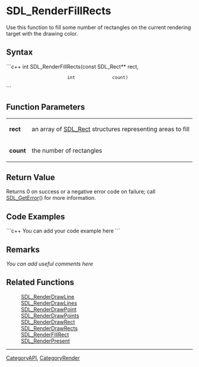 <!-- pragma section-numbers off -->
<!-- pragma disable-camelcase -->

= SDL_RenderFillRects =
Use this function to fill some number of rectangles on the current rendering target with the drawing color.


== Syntax ==
```c++
int SDL_RenderFillRects(const SDL_Rect** rect,
                        int              count)
```

== Function Parameters ==
{|
|'''rect'''
|an array of [[SDL_Rect]] structures representing areas to fill
|-
|'''count'''
|the number of rectangles
|}

== Return Value ==
Returns 0 on success or a negative error code on failure; call [[SDL_GetError]]() for more information.

== Code Examples ==
```c++
You can add your code example here
```

== Remarks ==
''You can add useful comments here''

== Related Functions ==
:[[SDL_RenderDrawLine]]
:[[SDL_RenderDrawLines]]
:[[SDL_RenderDrawPoint]]
:[[SDL_RenderDrawPoints]]
:[[SDL_RenderDrawRect]]
:[[SDL_RenderDrawRects]]
:[[SDL_RenderFillRect]]
:[[SDL_RenderPresent]]

----
[[CategoryAPI]], [[CategoryRender]]
